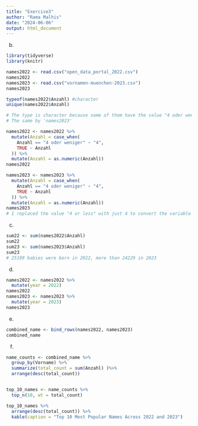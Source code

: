 ```yaml
---
title: "Exercise3"
author: "Rama Malhis"
date: "2024-06-06"
output: html_document
---
```


b)
```r
library(tidyverse)
library(knitr)

names2022 <- read.csv("open_data_portal_2022.csv")
names2022
names2023 <- read.csv("vornamen-muenchen-2023.csv")
names2023
```

```r

typeof(names2022$Anzahl) #character
unique(names2022$Anzahl)

# The type is character because some of them have the value "4 oder weniger"
# The same by 'names2023'

names2022 <- names2022 %>%
  mutate(Anzahl = case_when(
    Anzahl == "4 oder weniger" ~ "4",
    TRUE ~ Anzahl
  )) %>%
  mutate(Anzahl = as.numeric(Anzahl))
names2022

names2023 <- names2023 %>%
  mutate(Anzahl = case_when(
    Anzahl == "4 oder weniger" ~ "4",
    TRUE ~ Anzahl
  )) %>%
  mutate(Anzahl = as.numeric(Anzahl))
names2023
# I replaced the value "4 or less" with just 4 to convert the variable to numeric
```

c)
```r
sum22 <- sum(names2022$Anzahl)
sum22
sum23 <- sum(names2023$Anzahl)
sum23
# 25199 babies were born in 2022, more than 24229 in 2023

```

d)
```r
names2022 <- names2022 %>%
  mutate(year = 2022)  
names2022
names2023 <- names2023 %>%
  mutate(year = 2023)  
names2023
```

e)
```r
combined_name <- bind_rows(names2022, names2023)
combined_name
```

f)
```r
name_counts <- combined_name %>%
  group_by(Vorname) %>%
  summarize(total_count = sum(Anzahl) )%>%
  arrange(desc(total_count))


top_10_names <- name_counts %>%
  top_n(10, wt = total_count)

top_10_names %>%
  arrange(desc(total_count)) %>%
  kable(caption = "Top 10 Most Popular Names Across 2022 and 2023")
```

